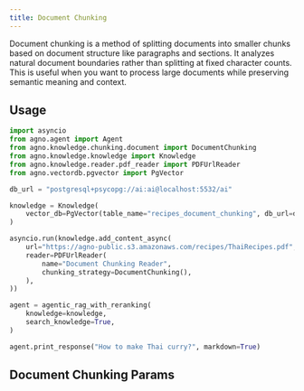 ```yaml
---
title: Document Chunking
---
```


Document chunking is a method of splitting documents into smaller chunks based on document structure like paragraphs and sections. It analyzes natural document boundaries rather than splitting at fixed character counts. This is useful when you want to process large documents while preserving semantic meaning and context.

## Usage

```python
import asyncio
from agno.agent import Agent
from agno.knowledge.chunking.document import DocumentChunking
from agno.knowledge.knowledge import Knowledge
from agno.knowledge.reader.pdf_reader import PDFUrlReader
from agno.vectordb.pgvector import PgVector

db_url = "postgresql+psycopg://ai:ai@localhost:5532/ai"

knowledge = Knowledge(
    vector_db=PgVector(table_name="recipes_document_chunking", db_url=db_url),
)

asyncio.run(knowledge.add_content_async(
    url="https://agno-public.s3.amazonaws.com/recipes/ThaiRecipes.pdf",
    reader=PDFUrlReader(
        name="Document Chunking Reader",
        chunking_strategy=DocumentChunking(),
    ),
))

agent = agentic_rag_with_reranking(
    knowledge=knowledge,
    search_knowledge=True,
)

agent.print_response("How to make Thai curry?", markdown=True)
```

## Document Chunking Params

<Snippet file="chunking-document.mdx" />
